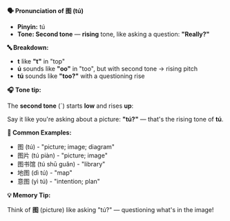 **🗣️ Pronunciation of 图 (tú)**

- **Pinyin:** tú
- **Tone: Second tone** — **rising** tone, like asking a question: **"Really?"**

**🔤 Breakdown:**

- **t** like **"t"** in "top"
- **ú** sounds like **"oo"** in "too", but with second tone → rising pitch
- **tú** sounds like **"too?"** with a questioning rise

**🎧 Tone tip:**

The **second tone** (ˊ) starts **low** and rises **up**:

Say it like you're asking about a picture: **"tú?"** — that's the rising tone of **tú**.

**📝 Common Examples:**

- 图 (tú) - "picture; image; diagram"
- 图片 (tú piàn) - "picture; image"
- 图书馆 (tú shū guǎn) - "library"
- 地图 (dì tú) - "map"
- 意图 (yì tú) - "intention; plan"

**💡 Memory Tip:**

Think of **图** (picture) like asking "tú?" — questioning what's in the image!
